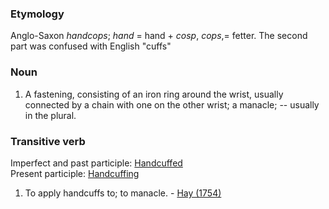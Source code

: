 ===Etymology===
Anglo-Saxon ''handcops''; ''hand'' = hand + ''cosp'', ''cops'',= fetter. The second part was confused with English "cuffs" 
===Noun===
#A fastening, consisting of an iron ring around the wrist, usually connected by a chain with one on the other wrist; a manacle; -- usually in the plural.
===Transitive verb===
Imperfect and past participle: [[Handcuffed]]<br> 
Present participle: [[Handcuffing]]
#To apply handcuffs to; to manacle. - [[Hay (1754)]]